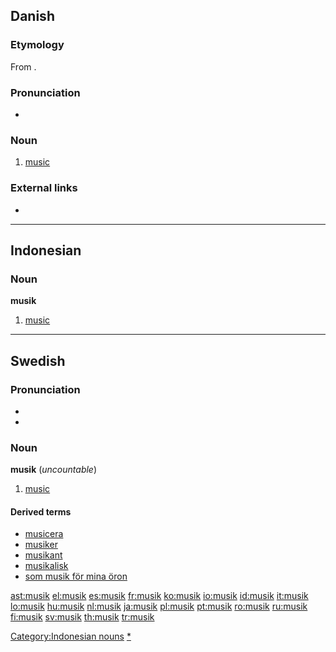 {{also|Musik}}
==Danish==

===Etymology===
From {{etyl|la|da}} {{term|musica|mūsica|music|lang=la}}.

===Pronunciation===
* {{IPA|/musik/|[muˈsiɡ̊]|lang=da}}

===Noun===
{{da-noun|stem=musikk|en|-}}

# [[music]]

===External links===
* {{pedialite|lang=da}}

----

==Indonesian==

===Noun===
'''musik'''

# [[music]]

[[Category:Indonesian nouns]]

----

==Swedish==

===Pronunciation===
* {{IPA|/mʉsiːk/|lang=sv}}
* {{audio|Sv-musik.ogg|audio}}

===Noun===
{{sv-noun-unc-irreg-c|2=musiken}}
'''musik''' {{c}} (''uncountable'')

# [[music]]

====Derived terms====
* [[musicera]]
* [[musiker]]
* [[musikant]]
* [[musikalisk]]
* [[som musik för mina öron]]

[[Category:sv:Music|*]]

[[ast:musik]]
[[el:musik]]
[[es:musik]]
[[fr:musik]]
[[ko:musik]]
[[io:musik]]
[[id:musik]]
[[it:musik]]
[[lo:musik]]
[[hu:musik]]
[[nl:musik]]
[[ja:musik]]
[[pl:musik]]
[[pt:musik]]
[[ro:musik]]
[[ru:musik]]
[[fi:musik]]
[[sv:musik]]
[[th:musik]]
[[tr:musik]]